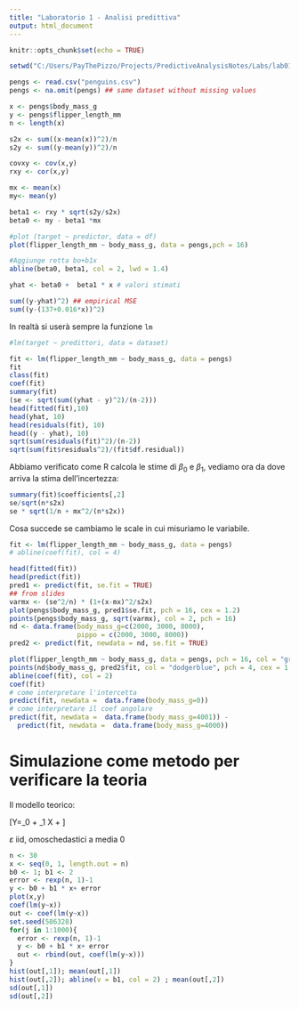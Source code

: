 ```yaml
---
title: "Laboratorio 1 - Analisi predittiva"
output: html_document
---
```


```r
knitr::opts_chunk$set(echo = TRUE)
```

```r
setwd("C:/Users/PayThePizzo/Projects/PredictiveAnalysisNotes/Labs/lab01")
```

```r
pengs <- read.csv("penguins.csv")
pengs <- na.omit(pengs) ## same dataset without missing values
```


```r

x <- pengs$body_mass_g
y <- pengs$flipper_length_mm
n <- length(x)

s2x <- sum((x-mean(x))^2)/n
s2y <- sum((y-mean(y))^2)/n

covxy <- cov(x,y) 
rxy <- cor(x,y)

mx <- mean(x)
my<- mean(y)

beta1 <- rxy * sqrt(s2y/s2x)
beta0 <- my - beta1 *mx

#plot (target ~ predictor, data = df)
plot(flipper_length_mm ~ body_mass_g, data = pengs,pch = 16)

#Aggiunge retta bo+b1x
abline(beta0, beta1, col = 2, lwd = 1.4)

yhat <- beta0 +  beta1 * x # valori stimati 

sum((y-yhat)^2) ## empirical MSE 
sum((y-(137+0.016*x))^2) 

```

In realtà si userà sempre la funzione `lm`

```r

#lm(target ~ predittori, data = dataset)

fit <- lm(flipper_length_mm ~ body_mass_g, data = pengs)
fit
class(fit)
coef(fit)
summary(fit)
(se <- sqrt(sum((yhat - y)^2)/(n-2)))
head(fitted(fit),10)
head(yhat, 10)
head(residuals(fit), 10)
head((y - yhat), 10)
sqrt(sum(residuals(fit)^2)/(n-2))
sqrt(sum(fit$residuals^2)/(fit$df.residual))
```


Abbiamo verificato come R calcola le stime di $\beta_0$ e $\beta_1$, vediamo ora da dove arriva la stima dell'incertezza: 

```r
summary(fit)$coefficients[,2]
se/sqrt(n*s2x)
se * sqrt(1/n + mx^2/(n*s2x))
```

Cosa succede se cambiamo le scale in cui misuriamo le variabile. 

```r
fit <- lm(flipper_length_mm ~ body_mass_g, data = pengs)
# abline(coef(fit), col = 4)
```

```r
head(fitted(fit))
head(predict(fit))
pred1 <- predict(fit, se.fit = TRUE)
## from slides 
varmx <- (se^2/n) * (1+(x-mx)^2/s2x)
plot(pengs$body_mass_g, pred1$se.fit, pch = 16, cex = 1.2)
points(pengs$body_mass_g, sqrt(varmx), col = 2, pch = 16)
nd <- data.frame(body_mass_g=c(2000, 3000, 8000), 
                 pippo = c(2000, 3000, 8000))
pred2 <- predict(fit, newdata = nd, se.fit = TRUE)

plot(flipper_length_mm ~ body_mass_g, data = pengs, pch = 16, col = "grey60", xlim = c(2000, 9000), ylim = range(pred2$fit))
points(nd$body_mass_g, pred2$fit, col = "dodgerblue", pch = 4, cex = 1.9, lwd = 3)
abline(coef(fit), col = 2)
coef(fit)
# come interpretare l'intercetta  
predict(fit, newdata =  data.frame(body_mass_g=0))
# come interpretare il coef angolare 
predict(fit, newdata =  data.frame(body_mass_g=4001)) - 
  predict(fit, newdata =  data.frame(body_mass_g=4000))
```


# Simulazione come metodo per verificare la teoria 

Il modello teorico: 

\[Y=\beta_0 + \beta_1 X + \varepsilon\]

$\varepsilon$ iid, omoschedastici a media 0

```r
n <- 30
x <- seq(0, 1, length.out = n)
b0 <- 1; b1 <- 2
error <- rexp(n, 1)-1
y <- b0 + b1 * x+ error 
plot(x,y)
coef(lm(y~x))
out <- coef(lm(y~x))
set.seed(586328)
for(j in 1:1000){
  error <- rexp(n, 1)-1
  y <- b0 + b1 * x+ error 
  out <- rbind(out, coef(lm(y~x)))
}
hist(out[,1]); mean(out[,1])
hist(out[,2]); abline(v = b1, col = 2) ; mean(out[,2])
sd(out[,1])
sd(out[,2])
```




